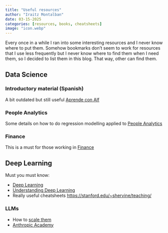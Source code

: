 ```yaml
---
title: "Useful resources"
author: "Iraitz Montalban"
date: 03-15-2025
categories: [resources, books, cheatsheets]
image: "icon.webp"
---
```


Every once in a while I ran into some interesting resources and I never know where to put them. Somehow bookmarks don't seem to work for resources that I use less frequently but I never know where to find them when I need them, so I decided to list them in this blog. That way, other can find them.

## Data Science

### Introductory material (Spanish)

A bit outdated but still useful [Aprende con Alf](https://aprendeconalf.es/)

### People Analytics

Some details on how to do regression modelling applied to [People Analytics](https://peopleanalytics-regression-book.org/)

### Finance

This is a must for those working in [Finance](https://www.tidy-finance.org/python/)

## Deep Learning

Must you must know:

* [Deep Learning](https://www.deeplearningbook.org/)
* [Understanding Deep Learning](https://udlbook.github.io/udlbook/)
* Really useful cheatsheets [https://stanford.edu/~shervine/teaching/](https://stanford.edu/~shervine/teaching/)

### LLMs

* How to [scale them](https://jax-ml.github.io/scaling-book/)
* [Anthropic Academy](https://www.anthropic.com/learn)